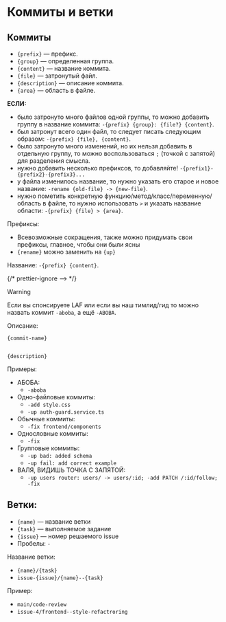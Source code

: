 # Коммиты и ветки

## Коммиты

- `{prefix}` — префикс.
- `{group}` — определенная группа.
- `{content}` — название коммита.
- `{file}` — затронутый файл.
- `{description}` — описание коммита.
- `{area}` — область в файле.

**ЕСЛИ:**

- было затронуто много файлов одной группы, то можно добавить группу в название коммита: `-{prefix} {group}: {file?} {content}`.
- был затронут всего один файл, то следует писать следующим образом: `-{prefix} {file}, {content}`.
- было затронуто много изменений, но их нельзя добавить в отдельную группу, то можно воспользоваться `;` (точкой с запятой) для разделения смысла.
- нужно добавить несколько префиксов, то добавляйте! `-{prefix1}-{prefix2}-{prefix3}...`
- у файла изменилось название, то нужно указать его старое и новое название: `-rename {old-file} -> {new-file}`.
- нужно пометить конкретную функцию/метод/класс/переменную/область в файле, то нужно использовать `>` и указать название области: `-{prefix} {file} > {area}`.

Префиксы:

- Всевозможные сокращения, также можно придумать свои префиксы, главное, чтобы они были ясны
- `{rename}` можно заменить на `{up}`

Название: `-{prefix} {content}`.

{/* prettier-ignore --> */}
> [!WARNING]
>
> Если вы спонсируете LAF или если вы наш тимлид/гид
> то можно назвать коммит `-aboba`, а ещё `-ABOBA`.

Описание:

```
{commit-name}


{description}
```

Примеры:

- АБОБА:
	- `-aboba`
- Одно-файловые коммиты:
	- `-add style.css`
	- `-up auth-guard.service.ts`
- Обычные коммиты:
  - `-fix frontend/components`
- Однословные коммиты:
	- `-fix`
- Групповые коммиты:
  - `-up bad: added schema`
  - `-up fail: add correct example`
- ВАЛЯ, ВИДИШЬ ТОЧКА С ЗАПЯТОЙ:
  - `-up users router: users/ -> users/:id; -add PATCH /:id/follow; -fix`

## Ветки:

- `{name}` — название ветки
- `{task}` — выполняемое задание
- `{issue}` — номер решаемого issue
- Пробелы: `-`

Название ветки:
- `{name}/{task}`
- `issue-{issue}/{name}--{task}`

Пример:
- `main/code-review`
- `issue-4/frontend--style-refactroring`